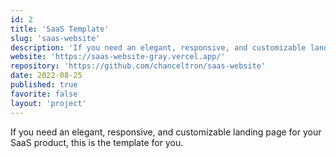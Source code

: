 ```yaml
---
id: 2
title: 'SaaS Template'
slug: 'saas-website'
description: 'If you need an elegant, responsive, and customizable landing page for your SaaS product, this is the template for you.'
website: 'https://saas-website-gray.vercel.app/'
repository: 'https://github.com/chanceltron/saas-website'
date: 2022-08-25
published: true
favorite: false
layout: 'project'
---
```


If you need an elegant, responsive, and customizable landing page for your SaaS product, this is the template for you.
